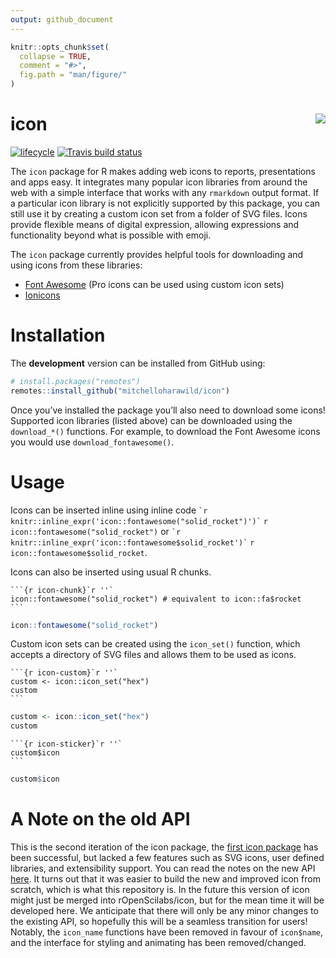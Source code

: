 ```yaml
---
output: github_document
---
```


<!-- README.md is generated from README.Rmd. Please edit that file -->

```r
knitr::opts_chunk$set(
  collapse = TRUE,
  comment = "#>",
  fig.path = "man/figure/"
)
```

# icon <img src="man/figure/logo.png" align="right" />

[![lifecycle](https://img.shields.io/badge/lifecycle-experimental-orange.svg)](https://www.tidyverse.org/lifecycle/#experimental)
[![Travis build status](https://travis-ci.org/mitchelloharawild/icon.svg?branch=master)](https://travis-ci.org/mitchelloharawild/icon)
<!-- [![CRAN_Status_Badge](http://www.r-pkg.org/badges/version/icon)](https://cran.r-project.org/package=icon) -->
<!-- [![Downloads](http://cranlogs.r-pkg.org/badges/icon?color=brightgreen)](https://cran.r-project.org/package=icon) -->

The `icon` package for R makes adding web icons to reports, presentations and apps easy. It integrates many popular icon libraries from around the web with a simple interface that works with any `rmarkdown` output format. If a particular icon library is not explicitly supported by this package, you can still use it by creating a custom icon set from a folder of SVG files. Icons provide flexible means of digital expression, allowing expressions and functionality beyond what is possible with emoji.

The `icon` package currently provides helpful tools for downloading and using icons from these libraries:

* [Font Awesome](https://github.com/FortAwesome/Font-Awesome/) (Pro icons can be used using custom icon sets)
* [Ionicons](https://github.com/ionic-team/ionicons/)

# Installation

The **development** version can be installed from GitHub using:

```r
# install.packages("remotes")
remotes::install_github("mitchelloharawild/icon")
```

Once you've installed the package you'll also need to download some icons! Supported icon libraries (listed above) can be downloaded using the `download_*()` functions. For example, to download the Font Awesome icons you would use `download_fontawesome()`.

# Usage

Icons can be inserted inline using inline code `` `r knitr::inline_expr('icon::fontawesome("solid_rocket")')` `` `r icon::fontawesome("solid_rocket")` or `` `r knitr::inline_expr('icon::fontawesome$solid_rocket')` `` `r icon::fontawesome$solid_rocket`.

Icons can also be inserted using usual R chunks.

````
```{r icon-chunk}`r ''`
icon::fontawesome("solid_rocket") # equivalent to icon::fa$rocket
```
````
```r
icon::fontawesome("solid_rocket")
```

Custom icon sets can be created using the `icon_set()` function, which accepts a directory of SVG files and allows them to be used as icons.

````
```{r icon-custom}`r ''`
custom <- icon::icon_set("hex")
custom
```
````
```r
custom <- icon::icon_set("hex")
custom
```

````
```{r icon-sticker}`r ''`
custom$icon
```
````
```r
custom$icon
```


# A Note on the old API

This is the second iteration of the icon package, the [first icon package](https://github.com/ropenscilabs/icon) has been successful, but lacked a few features such as SVG icons, user defined libraries, and extensibility support. You can read the notes on the new API [here](https://github.com/ropenscilabs/icon/issues/19). It turns out that it was easier to build the new and improved icon from scratch, which is what this repository is. In the future this version of icon might just be merged into rOpenScilabs/icon, but for the mean time it will be developed here. We anticipate that there will only be any minor changes to the existing API, so hopefully this will be a seamless transition for users! Notably, the `icon_name` functions have been removed in favour of `icon$name`, and the interface for styling and animating has been removed/changed.

